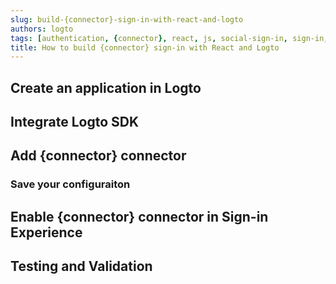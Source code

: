 ```yaml
---
slug: build-{connector}-sign-in-with-react-and-logto
authors: logto
tags: [authentication, {connector}, react, js, social-sign-in, sign-in, login]
title: How to build {connector} sign-in with React and Logto
---
```


<!--
  We have to divide templates into sections because imported mdx will not show in the TOC.
  There's no way to customize TOC either. :-)

  @see https://github.com/facebook/docusaurus/issues/3915
-->




<Intro connector={connector} sdk="React" link="https://reactjs.org/" />

## Create an application in Logto

<CreateApplication type="Single Page App" />

## Integrate Logto SDK

<ReactIntegrateSdk />

<h2>Add {connector} connector</h2>

<AddConnector connector={connector} />

<!-- Begin of connector README -->

<!-- End of connector README -->

### Save your configuraiton

<SaveYourConfiguration />

<h2>Enable {connector} connector in Sign-in Experience</h2>

<EnableSocialConnector connector={connector} />

## Testing and Validation

<TestingAndValidation connector={connector} sdk="React" />
